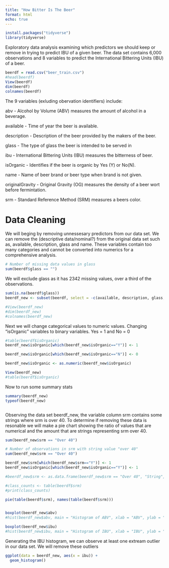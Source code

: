 ```yaml
---
title: "How Bitter Is The Beer"
format: html
echo: true
---
```


```r
install.packages("tidyverse")
library(tidyverse)
```

Exploratory data analysis examining which predictors we should keep or remove in trying to predict IBU of a given beer. The data set contains 6,000 observations and 8 variables to predict the International Bittering Units (IBU) of a beer.

```r
beerdf = read.csv("beer_train.csv")
#head(beerdf)
View(beerdf)
dim(beerdf)
colnames(beerdf)
```

The 9 variables (exluding obervation identifiers) include:

abv - Alcohol by Volume (ABV) measures the amount of alcohol in a beverage.

available - Time of year the beer is available.

description - Description of the beer provided by the makers of the beer.

glass - The type of glass the beer is intended to be served in

ibu - International Bittering Units (IBU) measures the bitterness of beer.

isOrganic - Identifies if the beer is organic by Yes (Y) or No(N).

name - Name of beer brand or beer type when brand is not given.

originalGravity - Original Gravity (OG) measures the density of a beer wort before fermintation.

srm - Standard Reference Method (SRM) measures a beers color.

# **Data Cleaning**

We will beging by removing unnessesary predictors from our data set. We can remove the (descriptive data/nominal?) from the original data set such as, available, description, glass and name. These variables contain too many categories and cannot be converted into numerics for a comprehensive analysis.

```r
# Number of missing data values in glass 
sum(beerdf$glass == "")
```

We will exclude glass as it has 2342 missing values, over a third of the observations.

```r
sum(is.na(beerdf$glass))
beerdf_new <- subset(beerdf, select = -c(available, description, glass, name))

#View(beerdf_new)
#dim(beerdf_new)
#colnames(beerdf_new)
```

Next we will change categorical values to numeric values. Changing "isOrganic" variables to binary variables. Yes = 1 and No = 0

```r
#table(beerdf$isOrganic)
beerdf_new$isOrganic[which(beerdf_new$isOrganic=="Y")] <- 1

beerdf_new$isOrganic[which(beerdf_new$isOrganic=="N")] <- 0

beerdf_new$isOrganic <- as.numeric(beerdf_new$isOrganic)

View(beerdf_new)
#table(beerdf$isOrganic)
```

Now to run some summary stats

```r
summary(beerdf_new)
typeof(beerdf_new)
```

```r

```

Observing the data set beerdf_new, the variable column srm contains some strings where srm is over 40. To determine if removing these data is resonable we will make a pie chart showing the ratio of values that are numerical and the amount that are strings representing srm over 40.

```r
sum(beerdf_new$srm == "Over 40")
```

```r
# Number of observations in srm with string value "over 40"
sum(beerdf_new$srm == "Over 40")

beerdf_new$srm[which(beerdf_new$srm=="Y")] <- 1
beerdf_new$isOrganic[which(beerdf_new$isOrganic=="Y")] <- 1

#beerdf_new$srm <- as.data.frame(beerdf_new$srm == "Over 40", "String", "Numerical")

#class_counts <- table(beerdf$srm)
#print(class_counts)

pie(table(beerdf$srm), names(table(beerdf$srm)))
```

```r
```

```r
boxplot(beerdf_new$abv)
#hist(beerdf_new$abv, main = "Histogram of ABV", xlab = "ABV", ylab = "Frequency")
```

```r
boxplot(beerdf_new$ibu)
#hist(beerdf_new$ibu, main = "Histogram of IBU", xlab = "IBU", ylab = "Frequency")
```

Generating the IBU histogram, we can observe at least one extream outlier in our data set. We will remove these outliers

```r
ggplot(data = beerdf_new, aes(x = ibu)) +
  geom_histogram()
```
